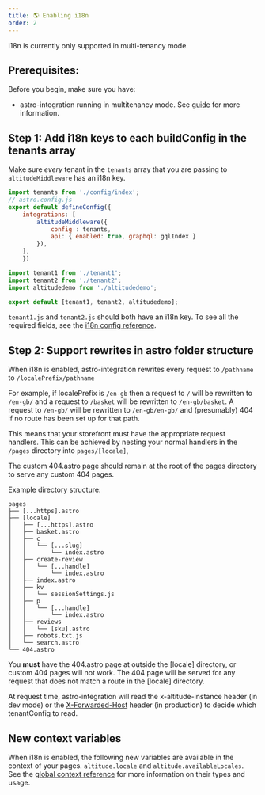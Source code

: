 ```yaml
---
title: 🌎 Enabling i18n
order: 2
---
```



<Aside type="caution">
    i18n is currently only supported in multi-tenancy mode.
</Aside>

## Prerequisites:

Before you begin, make sure you have: 

- astro-integration running in multitenancy mode. See [guide](../getting-started/#multitenancy) for more information.

## Step 1: Add i18n keys to each buildConfig in the tenants array

Make sure *every* tenant in the `tenants` array that you are passing to `altitudeMiddleware` has an i18n key.

```js
import tenants from './config/index';
// astro.config.js
export default defineConfig({
    integrations: [
        altitudeMiddleware({
            config : tenants,
            api: { enabled: true, graphql: gqlIndex }
        }),
    ],
    })
```

```js
import tenant1 from './tenant1';
import tenant2 from './tenant2';
import altitudedemo from './altitudedemo';

export default [tenant1, tenant2, altitudedemo];
```

`tenant1.js` and `tenant2.js` should both have an i18n key. To see all the required fields, see the [i18n config reference](docs/astro-integration/v2.0.0/reference/config/#i18n).

## Step 2: Support rewrites in astro folder structure

When i18n is enabled, astro-integration rewrites every request to `/pathname` to `/localePrefix/pathname` 

<Aside type="note">

For example, if localePrefix is `/en-gb` then a request to `/` will be rewritten to `/en-gb/` and a request to `/basket` will be rewritten to `/en-gb/basket`. A request to `/en-gb/` will be rewritten to `/en-gb/en-gb/` and (presumably) 404 if no route has been set up for that path.

</Aside>

This means that your storefront must have the appropriate request handlers. This can be achieved by nesting your normal handlers in the `/pages` directory into `pages/[locale]`, 

The custom 404.astro page should remain at the root of the pages directory to serve any custom 404 pages.

Example directory structure:

```text
pages
├── [...https].astro
├── [locale]
│   ├── [...https].astro
│   ├── basket.astro
│   ├── c
│   │   └── [...slug]
│   │       └── index.astro
│   ├── create-review
│   │   └── [...handle]
│   │       └── index.astro
│   ├── index.astro
│   ├── kv
│   │   └── sessionSettings.js
│   ├── p
│   │   └── [...handle]
│   │       └── index.astro
│   ├── reviews
│   │   └── [sku].astro
│   ├── robots.txt.js
│   └── search.astro
└── 404.astro
```

You **must** have the 404.astro page at outside the [locale] directory, or custom 404 pages will not work. The 404 page will be served for any request that does not match a route in the [locale] directory.

At request time, astro-integration will read the x-altitude-instance header (in dev mode) or the [X-Forwarded-Host](https://developer.mozilla.org/en-US/docs/Web/HTTP/Reference/Headers/X-Forwarded-Host) header (in production) to decide which tenantConfig to read.


## New context variables

When i18n is enabled, the following new variables are available in the context of your pages. `altitude.locale` and `altitude.availableLocales`. See the [global context reference](../reference/global-context) for more information on their types and usage.

